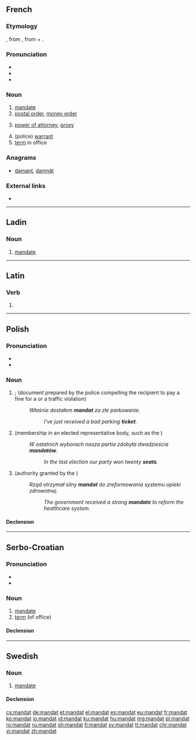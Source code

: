 {{also|Mandat|mandát|mandât}}
==French==

===Etymology===
{{borrowing|la|mandātum|lang=fr}}, from {{term|mandō||put in one's hands, command}}, from {{etyl|ine-pro|fr}} {{m|ine-pro|*man-||hand}} + {{m|ine-pro|*dhē-||put}}.

===Pronunciation===
* {{IPA|/mãda/|lang=fr}}
* {{audio|Fr-mandat.ogg|audio|lang=fr}}
* {{hyphenation|man|dat|lang=fr}}

===Noun===
{{fr-noun|m}}

# [[mandate]]
# [[postal order]], [[money order]]
# {{context|legal|lang=fr}} [[power of attorney]], [[proxy]]
# (police) [[warrant]]
# [[term]] in office

===Anagrams===
* [[damant#French|damant]], [[damnât#French|damnât]]
===External links===
* {{R:TLFi}}

----
==Ladin==

===Noun===
{{lld-noun|m|mandac}}

# [[mandate]]
----
==Latin==

===Verb===
{{la-verb-form|mandat}}

# {{inflection of|mandō||3|s|pres|actv|indc|lang=la}}

----

==Polish==

===Pronunciation===
* {{pl-IPA-auto}}
* {{audio|Pl-mandat.ogg|Audio|lang=pl}}

===Noun===
{{pl-noun|m-in}}

# {{l/en|ticket}}; {{l/en|fine}} (document prepared by the police compelling the recipient to pay a fine for a {{l/en|misdemeanor}} or a traffic violation)
#:''Właśnie dostałem '''mandat''' za złe parkowanie.''
#::''I've just received a bad parking '''ticket'''.''
# {{label|pl|politics}} {{l/en|seat}} (membership in an elected representative body, such as the {{l/pl|parliament}})
#:''W ostatnich wyborach nasza partia zdobyła dwadzieścia '''mandatów'''.''
#::''In the last election our party won twenty '''seats'''.''
# {{label|pl|politics|rare|singular only}} {{l/en|mandate}} (authority granted by the {{l/en|electorate}})
#:''Rząd otrzymał silny '''mandat''' do zreformowania systemu opieki zdrowotnej.''
#::''The government received a strong '''mandate''' to reform the healthcare system.''

====Declension====
{{pl-decl-noun
|mandat|mandaty
|mandatu|mandatów
|mandatowi|mandatom
|mandat|mandaty
|mandatem|mandatami
|mandacie|mandatach
|mandacie|mandaty
}}

----

==Serbo-Croatian==

===Pronunciation===
* {{IPA|/mǎndaːt/|lang=sh}}
* {{hyphenation|man|dat|lang=fr}}

===Noun===
{{sh-noun|g=m|head=màndāt|r|мандат|ма̀нда̄т}}

# [[mandate]]
# [[term]] (of office)

====Declension====
{{sh-decl-noun
|màndāt|mandati
|mandáta|mandata
|mandatu|mandatima
|mandat|mandate
|mandate|mandati
|mandatu|mandatima
|mandatom|mandatima
}}

----

==Swedish==

===Noun===
{{sv-noun|n}}

# [[mandate]]

====Declension====
{{sv-noun-n-zero}}

[[cs:mandat]]
[[de:mandat]]
[[et:mandat]]
[[el:mandat]]
[[es:mandat]]
[[eu:mandat]]
[[fr:mandat]]
[[ko:mandat]]
[[io:mandat]]
[[id:mandat]]
[[ku:mandat]]
[[hu:mandat]]
[[mg:mandat]]
[[pl:mandat]]
[[ro:mandat]]
[[ru:mandat]]
[[sh:mandat]]
[[fi:mandat]]
[[sv:mandat]]
[[tt:mandat]]
[[chr:mandat]]
[[vi:mandat]]
[[zh:mandat]]